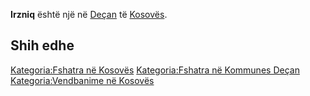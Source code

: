{{Fshat në 
 | Emri                = Irzniq
 | EmriAlt                = 
 | NAME_SHORT_FORM=      
 | NAME_GENERIC=      
 | NAME_SORT_NAME_RO=      IRZNIQ
 | FULL_NAME_RO = Irzniq
 | FULL_NAME_ND_RO=Irzniq
 | SORT_NAME_RG=IRZNIQ
 | FULL_NAME_RG=Irzniq
 | FULL_NAME_ND_RG=Irzniq
 | SRP_NAME_SHORT_FORM=      
 | SRP_NAME_GENERIC=      
 | SRP_NAME_SORT_NAME_RO=      
 | SRP_FULL_NAME_RO = 
 | SRP_FULL_NAME_ND_RO=
 | SRP_SORT_NAME_RG=
 | SRP_FULL_NAME_RG=
 | SRP_FULL_NAME_ND_RG=
 | Emri (Rasa dhanore) = 
 | Figura              = 
 | Shteti              = Kosovo
 | Komuna              = Deçan
 | Kodi postar         = 
 | Sipërfaqja          = 

 | Popullsia           = 

 | Regj. i popullsisë  = 
 | Dend. e popullsisë  = 
 | Faqja zyrtare       = 
 <!--- Koordinatat ----> 
 | Gjerësia            = 42.52
 | Gjatësia            = 20.347222
 | Lartësia            = 
}}
'''Irzniq''' është një [[]] në [[Deçan]] të [[Kosovës]].

<!-- == Gjeografia == -->
<!-- == Historia == -->
<!-- == Demografia == -->
== Shih edhe ==
{{Komuna Deçan}}
{{Kosovo-Administrata-Cung}}

[[Kategoria:Fshatra në Kosovës]]
[[Kategoria:Fshatra në Kommunes Deçan]]
[[Kategoria:Vendbanime në Kosovës]]